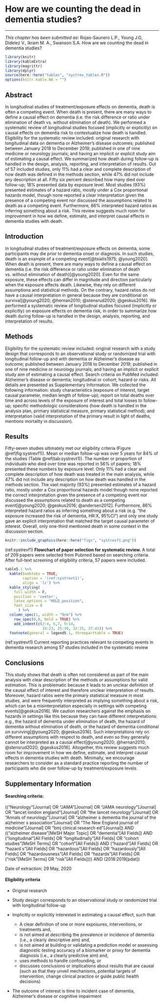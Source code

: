 # How are we counting the dead in dementia studies? {#chapter5}

\chaptermark{Counting the dead}

\vspace*{\fill}

---

\small
\noindent 
_This chapter has been submitted as_: Rojas-Saunero L.P., Young J.G, Didelez V., Ikram M. A., Swanson S.A. How are we counting the dead in dementia studies? 
\newpage
\normalsize

```r
library(knitr)
library(kableExtra)
library(magrittr)
library(dplyr)
source(here::here("tables", "systrev_tables.R"))
options(knitr.kable.NA = "")
```

## Abstract

In longitudinal studies of treatment/exposure effects on dementia, death is often a competing event. When death is present, there are many ways to define a causal effect on dementia (i.e. the risk difference or ratio under elimination of death vs. without elimination of death). We performed a systematic review of longitudinal studies focused (implicitly or explicitly) on causal effects on dementia risk to contextualize how death is handled. Eligibility for the systematic review included: original research with longitudinal data on dementia or Alzheimer’s disease outcomes; published between January 2018 to December 2019; published in one of nine medicine or neurology journals; and having an implicit or explicit study aim of estimating a causal effect. We summarized how death during follow-up is handled in the design, analysis, reporting, and interpretation of results. Out of 57 included studies, only 11% had a clear and complete description of how death was defined in the methods section, while 47% did not include any description at all. Fifty six percent described how many died over follow-up; 18% presented data by exposure level. Most studies (93%) presented estimates of a hazard ratio, mostly under a Cox proportional hazards model, though none reported a clear interpretation given the presence of a competing event nor discussed the assumptions related to death as a competing event. Furthermore, 86% interpreted hazard ratios as inferring something about a risk. This review suggests much room for improvement in how we define, estimate, and interpret causal effects in dementia studies with death.

\newpage

## Introduction

In longitudinal studies of treatment/exposure effects on dementia, some participants may die prior to dementia onset or diagnosis. In such studies, death is an example of a competing event[@tsiatis1975; @young2020]. When death is present, there are many ways to define a causal effect on dementia (i.e. the risk difference or ratio under elimination of death vs. without elimination of death)[@young2020]. Even for the same exposure, these effects can differ in magnitude and direction particularly when the exposure affects death. Likewise, they rely on different assumptions and statistical methods. On the contrary, hazard ratios do not have a causal interpretation in general because they are conditional on survival[@young2020; @hernan2010; @stensrud2020; @geskus2016].  We performed a systematic review of longitudinal studies focused (implicitly or explicitly) on exposure effects on dementia risk, in order to summarize how death during follow-up is handled in the design, analysis, reporting, and interpretation of results.

## Methods

Eligibility for the systematic review included: original research with a study design that corresponds to an observational study or randomized trial with longitudinal follow-up and with dementia or Alzheimer’s disease as outcome; published between January 2018 to December 2019; published in one of nine medicine or neurology journals; and having an implicit or explicit study aim of estimating a causal effect. Search criteria on PubMed included: Alzheimer’s disease or dementia; longitudinal or cohort; hazard or risks. All details are presented as Supplementary Information. We collected the following information: study characteristics (exposure of interest, target causal parameter, median length of follow-up); report on total deaths over time and across levels of the exposure of interest and total losses to follow-up; specific methodologic considerations (how death is handled in the analysis plan, primary statistical measure, primary statistical method); and interpretation (valid interpretation of the primary result in light of deaths, mentions mortality in discussion).

\newpage

## Results

Fifty-seven studies ultimately met our eligibility criteria (Figure \@ref(fig:systrevf1)). Mean or median follow-up was over 5 years for 84% of the studies (Table  \@ref(tab:systrevt1)). The number or proportion of individuals who died over time was reported in 56% of papers; 18% presented these numbers by exposure level. Only 11% had a clear and complete description of how death was treated in the main analysis, while 47% did not include any description on how death was handled in the methods section. The vast majority (93%) presented estimates of a hazard ratio, mostly under a Cox proportional hazards model though none reported the correct interpretation given the presence of a competing event nor discussed the assumptions related to death as a competing event[@young2020; @geskus2016; @andersen2012]. Furthermore, 86% interpreted hazard ratios as inferring something about a risk (e.g. “the exposure increased the risk of dementia, HR:X, 95%CI”) and only one study gave an explicit interpretation that matched the target causal parameter of interest. Overall, only one-third mentioned death in some context in the discussion section.

```r
knitr::include_graphics(here::here("figs", "systrevf1.png"))
```
(ref:systrevf1) **Flowchart of paper selection for systematic review.** A total of 209 papers were selected from Pubmed based on searching criteria. After full-text screening of eligibility criteria, 57 papers were included.

\newpage

```r
table5.1 %>%
  kable(booktabs = TRUE,
        caption = '(ref:systrevt1)',
        align = 'lc') %>%
  kable_styling(
    full_width = F,
    position = 'center',
    latex_options = "HOLD_position",
    font_size = 8
      ) %>%
  column_spec(1, width = "9cm") %>% 
    row_spec(0,0, bold = TRUE) %>%
    add_indent(c(2:4, 6,7, 9:14,
                 19:23, 25:30, 32:35, 37:41)) %>% 
  footnote(general = legend5.1, threeparttable = TRUE)
```
(ref:systrevt1) Current reporting practices relevant to competing events in dementia research among 57 studies included in the systematic review

## Conclusions

This study shows that death is often not considered as part of the main analysis with clear description of the methods or assumptions for valid estimation. This is problematic because it leads to an unclear definition of the causal effect of interest and therefore unclear interpretation of results. Moreover, hazard ratios were the primary statistical measure in most studies, and were frequently interpreted as implying something about a risk, which can be a misinterpretation especially in settings with competing events[@geskus2016]. We caution researchers against the emphasis on hazards in settings like this because they can have different interpretations: e.g., the hazard of dementia under elimination of death, the hazard of dementia without elimination of death, or the hazard of dementia conditional on surviving[@young2020; @geskus2016]. Such interpretations rely on different assumptions with respect to death, and even so they generally cannot be interpreted as a causal effect[@young2020; @hernan2010; @stensrud2020; @geskus2016]. Altogether, this review suggests much room for improvement in how we define, estimate, and interpret causal effects in dementia studies with death. Minimally, we encourage researchers to consider as a standard practice reporting the number of participants who die over follow-up by treatment/exposure levels. 

\newpage

## Supplementary Information {-}

####	Searching criteria: {-}

(("Neurology"[Journal] OR "JAMA"[Journal] OR "JAMA neurology"[Journal] OR "lancet london england"[Journal] OR "the lancet neurology"[Journal] OR "Annals of neurology"[Journal] OR "alzheimer s dementia the journal of the alzheimer s association"[Journal] OR "The New England journal of medicine"[Journal] OR "bmj clinical research ed"[Journal]) AND (("alzheimer disease"[MeSH Major Topic] OR "dementia"[All Fields]) AND ("longitudinal"[All Fields] OR "longitudinally"[All Fields] OR "cohort studies"[MeSH Terms] OR "cohort"[All Fields]) AND ("hazard"[All Fields] OR "hazard s"[All Fields] OR "hazardous"[All Fields] OR "hazardously"[All Fields] OR "hazardousness"[All Fields] OR "hazards"[All Fields] OR ("risk"[MeSH Terms] OR "risk"[All Fields]))) AND (2018:2019[pdat])

Date of extraction: 29 May, 2020

####	Eligibility criteria {-}

-	Original research

-	Study design corresponds to an observational study or randomized trial with longitudinal follow-up

-	Implicitly or explicitly interested in estimating a causal effect, such that:

    +	A clear definition of one or more exposures, interventions, or treatments and, 
    +	is not aimed at describing the prevalence or incidence of dementia (i.e., a clearly descriptive aim) and,
    +	is not aimed at building or validating a prediction model or assessing diagnostic testing accuracy of a biomarker or proxy for dementia diagnosis (i.e., a clearly predictive aim) and,
    +	uses methods to handle confounding, or
    +	discusses conclusions or implications about results that are causal (such as that they unveil mechanisms, potential targets of intervention, change clinical practice or guide public health decisions)

-	The outcome of interest is time to incident case of dementia, Alzheimer’s disease or cognitive impairment

\newpage

\printbibliography[segment=\therefsegment,heading=subbibliography]
